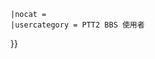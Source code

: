 {{Userbox
 |border-c = #aaaa00
 |border-s = 1
 |id-c = #000000
 |id-s = 13
 |id-fc = #ffffff
 |info-c = #eedd82
 |info-s = 10
 |info-fc = #000000
 |id = PTT<br>2
 |info = 這個用戶是 <span style="color:#000000; background:#ffffff;">[[批踢踢|批踢踢兔]]</span> 鄉民<br>代號：{{#if:{{{ptt2id|}}}|<span style="color:#000000;">{{{ptt2id}}}</span>|'''未註冊或隱藏'''}}
 |nocat = {{{nocat|}}}
 |usercategory = PTT2 BBS 使用者
}}<noinclude>
{{Documentation}}
{{DEFAULTSORT:PTT2}}
</noinclude>